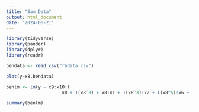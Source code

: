 ```yaml
---
title: "Sam Data"
output: html_document
date: "2024-06-21"
---
```



```r
library(tidyverse)
library(pander)
library(dplyr)
library(readr)
```


```r
bendata <- read_csv("rbdata.csv")
```

```r
plot(y~x8,bendata)
```
```r
benlm <- lm(y ~ x9:x10:(
                     x8 + I(x8^3) + x8:x1 + I(x8^3):x2 + I(x8^5):x6 + I(x8^-1):x3 + x8:x4 + I(x8^3):x5 + I(x8^5):x6:x7),data=bendata)

summary(benlm)
```

